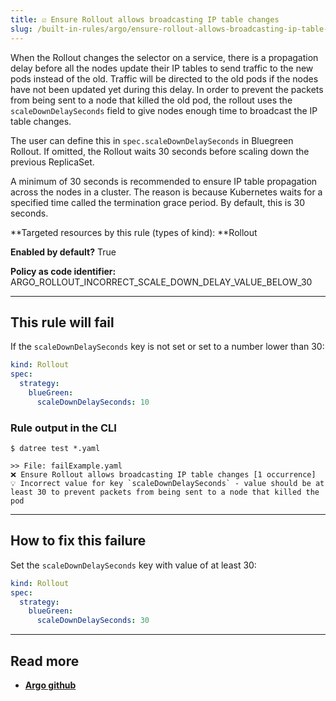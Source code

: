 ```yaml
---
title: ☑️ Ensure Rollout allows broadcasting IP table changes
slug: /built-in-rules/argo/ensure-rollout-allows-broadcasting-ip-table-changes
---
```


When the Rollout changes the selector on a service, there is a propagation delay before all the nodes update their IP tables to send traffic to the new pods instead of the old. Traffic will be directed to the old pods if the nodes have not been updated yet during this delay. In order to prevent the packets from being sent to a node that killed the old pod, the rollout uses the `scaleDownDelaySeconds` field to give nodes enough time to broadcast the IP table changes.

The user can define this in `spec.scaleDownDelaySeconds` in Bluegreen Rollout. If omitted, the Rollout waits 30 seconds before scaling down the previous ReplicaSet.

A minimum of 30 seconds is recommended to ensure IP table propagation across the nodes in a cluster. The reason is because Kubernetes waits for a specified time called the termination grace period. By default, this is 30 seconds.

**Targeted resources by this rule (types of kind): **Rollout

**Enabled by default?** True

**Policy as code identifier:** ARGO_ROLLOUT_INCORRECT_SCALE_DOWN_DELAY_VALUE_BELOW_30

---

## This rule will fail

If the `scaleDownDelaySeconds` key is not set or set to a number lower than 30:

```yaml
kind: Rollout
spec:
  strategy:
    blueGreen:
      scaleDownDelaySeconds: 10
```

### Rule output in the CLI

```none
$ datree test *.yaml

>> File: failExample.yaml
❌ Ensure Rollout allows broadcasting IP table changes [1 occurrence]
💡 Incorrect value for key `scaleDownDelaySeconds` - value should be at least 30 to prevent packets from being sent to a node that killed the pod
```

---

## How to fix this failure

Set the `scaleDownDelaySeconds` key with value of at least 30:

```yaml
kind: Rollout
spec:
  strategy:
    blueGreen:
      scaleDownDelaySeconds: 30
```

---

## Read more

- [**Argo github**](https://argoproj.github.io/argo-rollouts/features/specification/)
